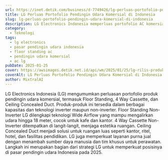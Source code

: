 ```yaml
---
url: https://inet.detik.com/business/d-7749426/lg-perluas-portofolio-pendingin-udara-komersial-di-indonesia
title: LG Perluas Portofolio Pendingin Udara Komersial di Indonesia
slug: lg-perluas-portofolio-pendingin-udara-komersial-di-indonesia
description: LG Electronics Indonesia memperluas portofolio AC komersial dengan merilis Floor Standing dan 4 Way Cassette, untuk memenuhi kebutuhan pasar pendingin udara.
category:
  - Teknologi
tags:
  - lg electronics
  - pasar pendingin udara indonesia
  - floor standing ac
  - pendingin udara komersial
  - ac lg
pubDate: 2025-01-25
cover: https://awsimages.detik.net.id/api/wm/2025/01/25/lg-rilis-produk-pendingin-udara-komersial_169.jpeg?wid=54&w=650&v=1&t=jpeg
coverAlt: LG Perluas Portofolio Pendingin Udara Komersial di Indonesia Foto LG Indonesia
author: MixtralAI
---
```

LG Electronics Indonesia (LG) mengumumkan perluasan portofolio produk pendingin udara komersial, termasuk Floor Standing, 4 Way Cassette, dan Ceiling Concealed Duct. Produk-produk ini tersedia dalam berbagai kapasitas dan teknologi inverter maupun non-inverter. Floor Standing Non-Inverter LG dilengkapi teknologi Wide Airflow yang mampu mengalirkan udara hingga 18 meter, cocok untuk kafe dan kantor. 4 Way Cassette Non-Inverter ditempatkan di langit-langit, menjaga estetika ruangan. Ceiling Concealed Duct menjadi solusi untuk ruangan luas seperti kantor, ritel, hotel, dan fasilitas pendidikan. LG juga memperkuat layanan purna jual dengan menambah sumber daya manusia dan tim khusus untuk perawatan. Langkah ini merupakan bagian dari strategi LG untuk memperkuat posisinya di pasar pendingin udara Indonesia pada 2025.
